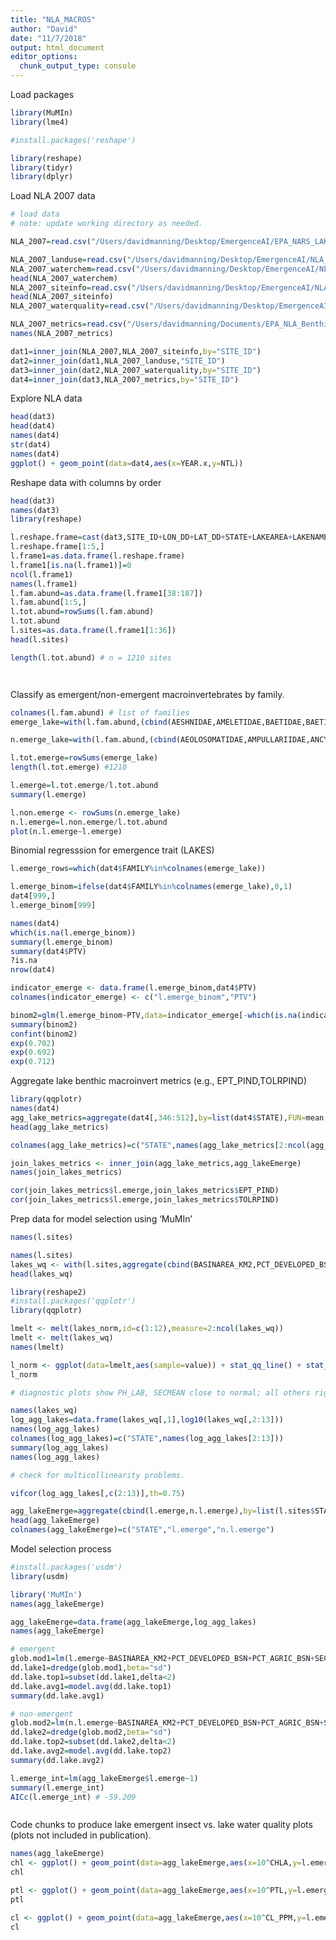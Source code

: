 ```yaml
---
title: "NLA_MACROS"
author: "David"
date: "11/7/2018"
output: html_document
editor_options: 
  chunk_output_type: console
---
```


Load packages
```r
library(MuMIn)
library(lme4)

#install.packages('reshape')

library(reshape)
library(tidyr)
library(dplyr)

```

Load NLA 2007 data
```r

# load data
# note: update working directory as needed.

NLA_2007=read.csv("/Users/davidmanning/Desktop/EmergenceAI/EPA_NARS_LAKES_MACROS_2007.csv")

NLA_2007_landuse=read.csv("/Users/davidmanning/Desktop/EmergenceAI/NLA_2007_landuse.csv")
NLA_2007_waterchem=read.csv("/Users/davidmanning/Desktop/EmergenceAI/NLA_2007_waterchem.csv")
head(NLA_2007_waterchem)
NLA_2007_siteinfo=read.csv("/Users/davidmanning/Desktop/EmergenceAI/NLA_2007_siteinfo.csv")
head(NLA_2007_siteinfo)
NLA_2007_waterquality=read.csv("/Users/davidmanning/Desktop/EmergenceAI/NLA2007_WaterQuality_20091123.csv")

NLA_2007_metrics=read.csv("/Users/davidmanning/Documents/EPA_NLA_Benthic_metrics.csv")
names(NLA_2007_metrics)

dat1=inner_join(NLA_2007,NLA_2007_siteinfo,by="SITE_ID")
dat2=inner_join(dat1,NLA_2007_landuse,"SITE_ID")
dat3=inner_join(dat2,NLA_2007_waterquality,by="SITE_ID")
dat4=inner_join(dat3,NLA_2007_metrics,by="SITE_ID")

```

Explore NLA data
```r

head(dat3)
head(dat4)
names(dat4)
str(dat4)
names(dat4)
ggplot() + geom_point(data=dat4,aes(x=YEAR.x,y=NTL))

```

Reshape data with columns by order
```r

head(dat3)
names(dat3)
library(reshape)

l.reshape.frame=cast(dat3,SITE_ID+LON_DD+LAT_DD+STATE+LAKEAREA+LAKENAME+HUC_8+BASINAREA_KM2+PCT_DEVELOPED_BSN+PCT_DECID_BSN+PCT_CONIF_BSN+PCT_MIXED_BSN+PCT_FOREST_BSN+PCT_SHRUBLAND_BSN+PCT_GRASS_BSN+PCT_PASTURE_BSN+PCT_CROPS_BSN+PCT_AGRIC_BSN+PCT_WETLAND_BSN+SECMEAN+PH_LAB+COND+ANC+TURB+NH4N_PPM+NO3_NO2+NTL+PTL+CL_PPM+NO3N_PPM+SO4_PPM+CA_PPM+MG_PPM+K_PPM+SIO2+CHLA~FAMILY,value="TOTAL_300",mean)
l.reshape.frame[1:5,]
l.frame1=as.data.frame(l.reshape.frame)
l.frame1[is.na(l.frame1)]=0
ncol(l.frame1)
names(l.frame1)
l.fam.abund=as.data.frame(l.frame1[38:187])
l.fam.abund[1:5,]
l.tot.abund=rowSums(l.fam.abund)
l.tot.abund
l.sites=as.data.frame(l.frame1[1:36])
head(l.sites)

length(l.tot.abund) # n = 1210 sites




```

Classify as emergent/non-emergent macroinvertebrates by family.
```r

colnames(l.fam.abund) # list of families
emerge_lake=with(l.fam.abund,(cbind(AESHNIDAE,AMELETIDAE,BAETIDAE,BAETISCIDAE,BRACHYCENTRIDAE,CAENIDAE,CALOPTERYGIDAE,CAPNIIDAE,CERATOPOGONIDAE,CHAOBORIDAE,CHIRONOMIDAE,CHLOROPERLIDAE,COENAGRIONIDAE,CORDULIIDAE,CORYDALIDAE,CRAMBIDAE,CULICIDAE,DIPSEUDOPSIDAE,DOLICHOPODIDAE,EMPIDIDAE,EPHEMERELLIDAE,EPHEMERIDAE,EPHYDRIDAE,GOMPHIDAE,HELICOPSYCHIDAE,HEPTAGENIIDAE,HYDROPSYCHIDAE,HYDROPTILIDAE,LEPIDOSTOMATIDAE,LEPTOCERIDAE,LEPTOHYPHIDAE,LEPTOPHLEBIIDAE,LESTIDAE,LIBELLULIDAE,LIMNEPHILIDAE,MACROMIIDAE,METRETOPODIDAE,MOLANNIDAE,MUSCIDAE,NEMOURIDAE,PERLIDAE,PERLODIDAE,PHILOPOTAMIDAE,PHRYGANEIDAE,POLYCENTROPODIDAE,POLYMITARCYIDAE,PSYCHODIDAE,PSYCHOMYIIDAE,PYRALIDAE,RHYACOPHILIDAE,SCIOMYZIDAE,SERICOSTOMATIDAE,SIALIDAE,SIMULIIDAE,SIPHLONURIDAE,SISYRIDAE,STRATIOMYIDAE,TABANIDAE,TAENIOPTERYGIDAE,TIPULIDAE)))

n.emerge_lake=with(l.fam.abund,(cbind(AEOLOSOMATIDAE,AMPULLARIIDAE,ANCYLIDAE,ARGULIDAE,ARRENURIDAE,ARTEMIIDAE,ASELLIDAE,ASTACIDAE,ATURIDAE,BALANIDAE,BELOSTOMATIDAE,BITHYNIIDAE,CAMBARIDAE,CHRYSOMELIDAE,CORBICULIDAE,COROPHIIDAE,CRANGONYCTIDAE,DREISSENIDAE,DRYOPIDAE,DYTISCIDAE,ELMIDAE,ENCHYTRAEIDAE,ERPOBDELLIDAE,EYLAIDAE,FELTRIIDAE,GAMMARIDAE,GLOSSIPHONIIDAE,GRAPSIDAE,GYRINIDAE,HALIPLIDAE,HELOPHORIDAE,HIRUDINIDAE,HYALELLIDAE,HYDRACHNIDAE,HYDRAENIDAE,HYDRIDAE,HYDROBIIDAE,HYDROCHIDAE,HYDRODROMIDAE,HYDROPHILIDAE,HYDROSCAPHIDAE,HYDRYPHANTIDAE,HYGROBATIDAE,KRENDOWSKIIDAE,LEBERTIIDAE,LEPTOCHELIIDAE,LIMNESIIDAE,LIMNOCHARIDAE,LUMBRICULIDAE,LYMNAEIDAE,LYNCEIDAE,MIDEIDAE,MIDEOPSIDAE,MOMONIIDAE,MYSIDAE,NAIDIDAE,NAUCORIDAE,NEPIDAE,NEREIDIDAE,NOTERIDAE,OEDICEROTIDAE,OXIDAE,PALAEMONIDAE,PENAEIDAE,PHYSIDAE,PIONIDAE,PISCICOLIDAE,PISIDIIDAE,PLANARIIDAE,PLANORBIDAE,PLEIDAE,PLEUROCERIDAE,PSEPHENIDAE,SABELLIDAE,SCIRTIDAE,SERPULIDAE,SPERCHONIDAE,SPERCHONTIDAE,SPHAEROMATIDAE,SPIONIDAE,TETRASTEMMATIDAE,THIARIDAE,THYASIDAE,TORRENTICOLIDAE,TUBIFICIDAE,UNIONICOLIDAE,UNIONIDAE,VALVATIDAE,VIVIPARIDAE,WETTINIDAE)))

l.tot.emerge=rowSums(emerge_lake) 
length(l.tot.emerge) #1210

l.emerge=l.tot.emerge/l.tot.abund
summary(l.emerge)

l.non.emerge <- rowSums(n.emerge_lake)
n.l.emerge=l.non.emerge/l.tot.abund
plot(n.l.emerge~l.emerge)


```

Binomial regresssion for emergence trait (LAKES)
```r
l.emerge_rows=which(dat4$FAMILY%in%colnames(emerge_lake))

l.emerge_binom=ifelse(dat4$FAMILY%in%colnames(emerge_lake),0,1)
dat4[999,]
l.emerge_binom[999]

names(dat4)
which(is.na(l.emerge_binom))
summary(l.emerge_binom)
summary(dat4$PTV)
?is.na
nrow(dat4)

indicator_emerge <- data.frame(l.emerge_binom,dat4$PTV)
colnames(indicator_emerge) <- c("l.emerge_binom","PTV")

binom2=glm(l.emerge_binom~PTV,data=indicator_emerge[-which(is.na(indicator_emerge$PTV)),],family="binomial")
summary(binom2)
confint(binom2)
exp(0.702)
exp(0.692)
exp(0.712)

```


Aggregate lake benthic macroinvert metrics (e.g., EPT_PIND,TOLRPIND)
```r
library(qqplotr)
names(dat4)
agg_lake_metrics=aggregate(dat4[,346:512],by=list(dat4$STATE),FUN=mean,na.rm=T)
head(agg_lake_metrics)

colnames(agg_lake_metrics)=c("STATE",names(agg_lake_metrics[2:ncol(agg_lake_metrics)]))

join_lakes_metrics <- inner_join(agg_lake_metrics,agg_lakeEmerge)
names(join_lakes_metrics)

cor(join_lakes_metrics$l.emerge,join_lakes_metrics$EPT_PIND)
cor(join_lakes_metrics$l.emerge,join_lakes_metrics$TOLRPIND)

```


Prep data for model selection using 'MuMIn'
```r
names(l.sites)

names(l.sites)
lakes_wq <- with(l.sites,aggregate(cbind(BASINAREA_KM2,PCT_DEVELOPED_BSN,PCT_AGRIC_BSN,SECMEAN,PH_LAB,COND,ANC,NTL,PTL,CL_PPM,SO4_PPM,CHLA),by=list(STATE),FUN=mean,na.rm=T)) # vars that correspond to common lake water quality metrics (e.g., trophic state metrics, conductivity, pH)
head(lakes_wq)

library(reshape2)
#install.packages('qqplotr')
library(qqplotr)

lmelt <- melt(lakes_norm,id=c(1:12),measure=2:ncol(lakes_wq))
lmelt <- melt(lakes_wq)
names(lmelt)

l_norm <- ggplot(data=lmelt,aes(sample=value)) + stat_qq_line() + stat_qq_point() + facet_wrap(~ variable,scales="free") + labs(x = "Theoretical Quantiles", y = "Sample Quantiles")
l_norm

# diagnostic plots show PH_LAB, SECMEAN close to normal; all others right-skewed, need log-transformation

names(lakes_wq)
log_agg_lakes=data.frame(lakes_wq[,1],log10(lakes_wq[,2:13]))
names(log_agg_lakes)
colnames(log_agg_lakes)=c("STATE",names(log_agg_lakes[2:13]))
summary(log_agg_lakes)
names(log_agg_lakes)

# check for multicollinearity problems.

vifcor(log_agg_lakes[,c(2:13)],th=0.75)

agg_lakeEmerge=aggregate(cbind(l.emerge,n.l.emerge),by=list(l.sites$STATE),FUN=mean,na.rm=T)
head(agg_lakeEmerge)
colnames(agg_lakeEmerge)=c("STATE","l.emerge","n.l.emerge")

```


Model selection process
```r
#install.packages('usdm')
library(usdm)

library('MuMIn')
names(agg_lakeEmerge)

agg_lakeEmerge=data.frame(agg_lakeEmerge,log_agg_lakes)
names(agg_lakeEmerge)

# emergent
glob.mod1=lm(l.emerge~BASINAREA_KM2+PCT_DEVELOPED_BSN+PCT_AGRIC_BSN+SECMEAN+PH_LAB+COND+ANC+NTL+PTL+CL_PPM+SO4_PPM+CHLA,data=agg_lakeEmerge)
dd.lake1=dredge(glob.mod1,beta="sd")
dd.lake.top1=subset(dd.lake1,delta<2)
dd.lake.avg1=model.avg(dd.lake.top1)
summary(dd.lake.avg1)

# non-emergent
glob.mod2=lm(n.l.emerge~BASINAREA_KM2+PCT_DEVELOPED_BSN+PCT_AGRIC_BSN+SECMEAN+PH_LAB+COND+ANC+NTL+PTL+CL_PPM+SO4_PPM+CHLA,data=agg_lakeEmerge)
dd.lake2=dredge(glob.mod2,beta="sd")
dd.lake.top2=subset(dd.lake2,delta<2)
dd.lake.avg2=model.avg(dd.lake.top2)
summary(dd.lake.avg2)

l.emerge_int=lm(agg_lakeEmerge$l.emerge~1)
summary(l.emerge_int)
AICc(l.emerge_int) # -59.209



```


Code chunks to produce lake emergent insect vs. lake water quality plots (plots not included in publication).
```r
names(agg_lakeEmerge)
chl <- ggplot() + geom_point(data=agg_lakeEmerge,aes(x=10^CHLA,y=l.emerge)) + geom_smooth(data=agg_lakeEmerge,aes(x=10^CHLA,y=l.emerge)) + theme_classic() + labs(x="Chlorophyll a",y="Rel. abund. emergent")
chl

ptl <- ggplot() + geom_point(data=agg_lakeEmerge,aes(x=10^PTL,y=l.emerge)) + geom_smooth(data=agg_lakeEmerge,aes(x=10^PTL,y=l.emerge)) + theme_classic() + labs(x="TP (mg/L)",y="") + scale_x_log10()
ptl

cl <- ggplot() + geom_point(data=agg_lakeEmerge,aes(x=10^CL_PPM,y=l.emerge)) + geom_smooth(data=agg_lakeEmerge,aes(x=10^CL_PPM,y=l.emerge)) + theme_classic() + labs(x="Chloride (mg/L)",y="") + scale_x_log10()
cl

```

